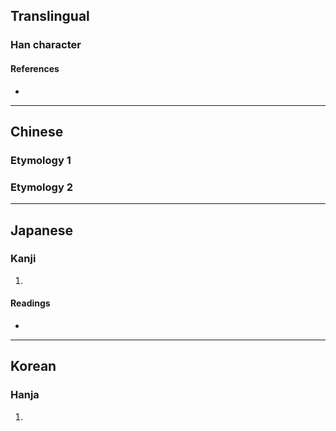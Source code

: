 {{character info/new}}
==Translingual==

===Han character===
{{Han char|rn=20|rad=勹|as=03|sn=5|four=|canj=PVO|ids=⿹勹亾}}

====References====
* {{Han ref|kx=0150.250|dkj=02504|dj=0339.170|hdz=10257.030|uh=5303|ud=21251}}

----

==Chinese==

===Etymology 1===
{{zh-see|丐|v}}

===Etymology 2===
{{zh-see|匈|v}}

----

==Japanese==

===Kanji===
{{ja-kanji|grade=|rs=勹03}}

# {{rfdef|ja|sort=勹03}}

====Readings====
* {{ja-readings|on=[[かつ]] (katsu), [[かち]] (kachi), [[かい]] (kai)|kun=[[こう]] (kou), [[あたえる]] (ataeru)}}

----

==Korean==

===Hanja===
{{ko-hanja|hangeul=개|rv=gae|mr=kae}}

# {{rfdef|ko|sort=勹03}}